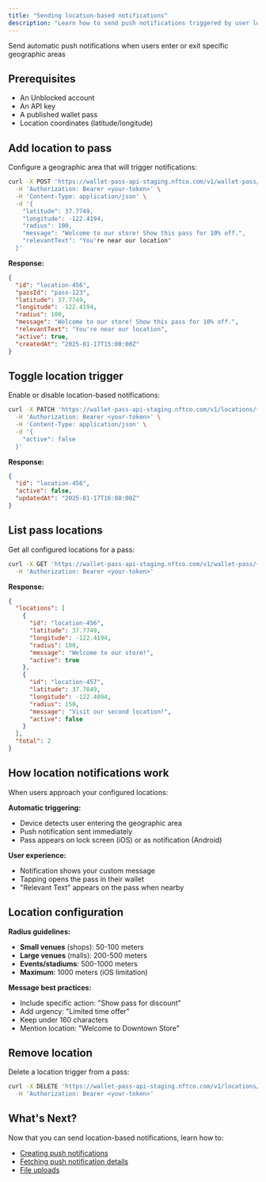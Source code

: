 ```yaml
---
title: "Sending location-based notifications"
description: "Learn how to send push notifications triggered by user location"
---
```


Send automatic push notifications when users enter or exit specific geographic areas

## Prerequisites

- An Unblocked account
- An API key
- A published wallet pass
- Location coordinates (latitude/longitude)

## Add location to pass

Configure a geographic area that will trigger notifications:

```bash
curl -X POST 'https://wallet-pass-api-staging.nftco.com/v1/wallet-pass/{passId}/locations' \
  -H 'Authorization: Bearer <your-token>' \
  -H 'Content-Type: application/json' \
  -d '{
    "latitude": 37.7749,
    "longitude": -122.4194,
    "radius": 100,
    "message": "Welcome to our store! Show this pass for 10% off.",
    "relevantText": "You're near our location"
  }'
```

**Response:**
```json
{
  "id": "location-456",
  "passId": "pass-123",
  "latitude": 37.7749,
  "longitude": -122.4194,
  "radius": 100,
  "message": "Welcome to our store! Show this pass for 10% off.",
  "relevantText": "You're near our location",
  "active": true,
  "createdAt": "2025-01-17T15:00:00Z"
}
```

## Toggle location trigger

Enable or disable location-based notifications:

```bash
curl -X PATCH 'https://wallet-pass-api-staging.nftco.com/v1/locations/{locationId}' \
  -H 'Authorization: Bearer <your-token>' \
  -H 'Content-Type: application/json' \
  -d '{
    "active": false
  }'
```

**Response:**
```json
{
  "id": "location-456",
  "active": false,
  "updatedAt": "2025-01-17T16:00:00Z"
}
```

## List pass locations

Get all configured locations for a pass:

```bash
curl -X GET 'https://wallet-pass-api-staging.nftco.com/v1/wallet-pass/{passId}/locations' \
  -H 'Authorization: Bearer <your-token>'
```

**Response:**
```json
{
  "locations": [
    {
      "id": "location-456",
      "latitude": 37.7749,
      "longitude": -122.4194,
      "radius": 100,
      "message": "Welcome to our store!",
      "active": true
    },
    {
      "id": "location-457", 
      "latitude": 37.7849,
      "longitude": -122.4094,
      "radius": 150,
      "message": "Visit our second location!",
      "active": false
    }
  ],
  "total": 2
}
```

## How location notifications work

When users approach your configured locations:

**Automatic triggering:**
- Device detects user entering the geographic area
- Push notification sent immediately  
- Pass appears on lock screen (iOS) or as notification (Android)

**User experience:**
- Notification shows your custom message
- Tapping opens the pass in their wallet
- "Relevant Text" appears on the pass when nearby

## Location configuration

**Radius guidelines:**
- **Small venues** (shops): 50-100 meters
- **Large venues** (malls): 200-500 meters  
- **Events/stadiums**: 500-1000 meters
- **Maximum**: 1000 meters (iOS limitation)

**Message best practices:**
- Include specific action: "Show pass for discount"
- Add urgency: "Limited time offer"
- Keep under 160 characters
- Mention location: "Welcome to Downtown Store"

## Remove location

Delete a location trigger from a pass:

```bash
curl -X DELETE 'https://wallet-pass-api-staging.nftco.com/v1/locations/{locationId}' \
  -H 'Authorization: Bearer <your-token>'
```

## What's Next?

Now that you can send location-based notifications, learn how to:

- [Creating push notifications](/documentation/creating-push-notifications)
- [Fetching push notification details](/documentation/fetching-push-notification-details)
- [File uploads](/documentation/file-uploads) 
